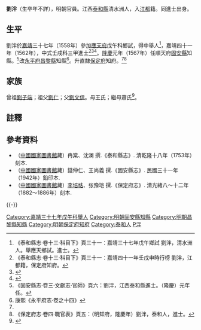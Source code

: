 {{明清人物信息框
| 姓名 = 劉泮
| 原名 =
| 圖片名稱= 
| 圖片大小 =
| 圖片說明 = 
| 最高職務 = 直隸保定府知府
| 國家 = 大明 
| 爵位 =
| 籍貫 = 江西吉安府泰和縣
| 族裔 = 
| 旗籍 = 
| 字號 = 
| 諡號 =
| 出生日期 = 生年不詳
| 出生地點 = 
| 逝世日期 = 卒年不詳
| 逝世地點 =
| 墓葬 =
| 配偶 = 
| 親屬 = 
| 出身 =
* 嘉靖四十一年壬戌科同進士出身
| 經歷 =
| 著作 =  
}}
'''劉泮'''（生卒年不詳），明朝官員。江西[[泰和縣|泰和縣]]清水洲人，入[[江都|江都]]籍。同進士出身。

==生平==
劉泮於[[嘉靖|嘉靖]]三十七年（1558年）參加[[應天府|應天府]]戊午科鄉試，得中舉人<ref>《泰和縣志·卷十三·科目下》頁三十一：嘉靖三十七年戊午鄉試 劉泮，清水洲人。舉應天鄉試。進士。</ref>，嘉靖四十一年（1562年），中式壬戌科三甲進士<ref name="進士">《泰和縣志·卷十三·科目下》頁三十一：嘉靖四十一年壬戌申時行榜 劉泮，江都籍，保定府知府。</ref><ref>{{Cite book|title=《皇明贡举考》卷五|author=[[张朝瑞|张朝瑞]]|publisher=《续修四库全书》史部第828册|year=|isbn=|location=|pages=}}</ref><ref>{{Cite book|title=贡举志五种 上|author=鲁小俊，江俊伟著|publisher=武汉大学出版社|year=2009|isbn=978-7-307-07043-1|location=武汉|pages=}}</ref>。[[隆庆_(明穆宗)|隆慶]]元年（1567年）任順天府[[固安縣|固安縣]]知縣。<ref>《固安縣志·卷三·文獻志·官師》頁六：劉泮，江西泰和縣進士。（隆慶）元年任。</ref>改[[永平府|永平府]][[昌黎縣|昌黎縣]]知縣<ref>康熙《永平府志·卷之十四》</ref>。升直隸[[保定府|保定府]]知府。<ref name="進士" /><ref>《保定府志·卷四·職官表》頁五：（明知府，隆慶年）劉泮，泰和人，進士。</ref>

== 家族 ==
曾祖[[劉子端|劉子端]]；祖父[[劉仁|劉仁]]；父[[劉文信|劉文信]]。母王氏；繼母蕭氏<ref>{{Cite book|title=天一阁藏明代科举录选刊 登科录 点校本|author=龚延明主编|publisher=宁波出版社|year=2016|isbn=978-7-5526-2320-8|location=宁波|pages=|quote=《天一閣藏明代科舉錄選刊.登科錄》之《嘉靖四十一年壬戌科登科錄》}}</ref>。

==註釋==
{{reflist}}

==參考資料==
*（[[中國國家圖書館|中國國家圖書館]]藏）冉棠、沈澜 撰.《泰和縣志》. 清乾隆十八年（1753年）刻本.
*（[[中國國家圖書館|中國國家圖書館]]藏）錢仲仁、王尚義 撰.《固安縣志》. 民國三十一年（1942年）鉛印本.
*（[[中國國家圖書館|中國國家圖書館]]藏）[[李培祜|李培祜]]、张豫垲 撰.《保定府志》. 清光緒八～十二年（1882～1886年）刻本.

{{-}}
{{start box}}
{{s-off}}
{{succession box|[[胡價_(進士)|胡價]]|[[王育仁|王育仁]]|[[順天府|順天府]][[固安縣知縣列表|固安縣知縣]]|<small>隆慶元年（1567年）上任</small>}}
{{succession box|[[章時鸞|章時鸞]]|[[賈仁元|賈仁元]]|[[保定府|保定府]][[知府|知府]]|<small>隆慶年間上任</small>}}
{{end box}}

{{嘉靖四十一年壬戌科殿試金榜}}

{{DEFAULTSORT:Liu劉}}
[[Category:嘉靖三十七年戊午科舉人|Category:嘉靖三十七年戊午科舉人]]
[[Category:明朝固安縣知縣|Category:明朝固安縣知縣]]
[[Category:明朝昌黎縣知縣|Category:明朝昌黎縣知縣]]
[[Category:明朝保定府知府|Category:明朝保定府知府]]
[[Category:泰和人|Category:泰和人]]
[[Category:劉姓|P泮]]